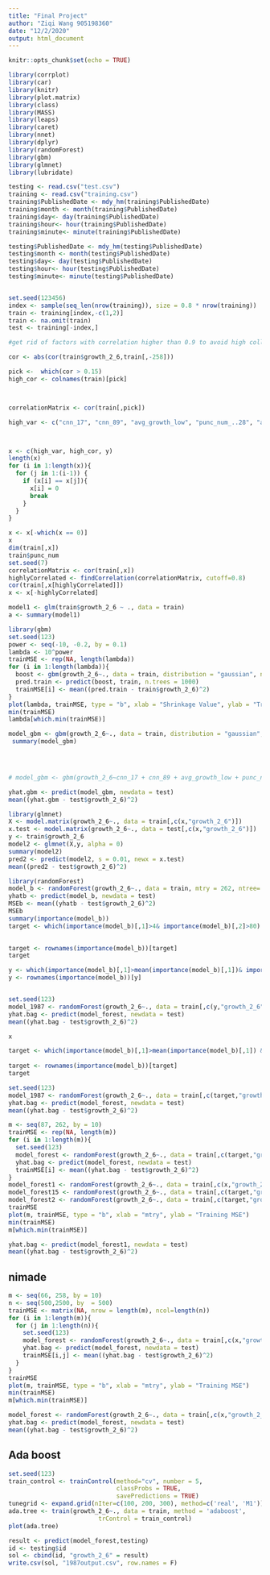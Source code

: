 ---
title: "Final Project"
author: "Ziqi Wang 905198360"
date: "12/2/2020"
output: html_document
---

```{r setup, include=FALSE}
knitr::opts_chunk$set(echo = TRUE)
```
```{r}
library(corrplot)
library(car)
library(knitr)
library(plot.matrix)
library(class)
library(MASS)
library(leaps)
library(caret)
library(nnet)
library(dplyr)
library(randomForest)
library(gbm)
library(glmnet)
library(lubridate)

```

```{r}
testing <- read.csv("test.csv")
training <- read.csv("training.csv")
training$PublishedDate <- mdy_hm(training$PublishedDate)
training$month <- month(training$PublishedDate)
training$day<- day(training$PublishedDate)
training$hour<- hour(training$PublishedDate)
training$minute<- minute(training$PublishedDate)

testing$PublishedDate <- mdy_hm(testing$PublishedDate)
testing$month <- month(testing$PublishedDate)
testing$day<- day(testing$PublishedDate)
testing$hour<- hour(testing$PublishedDate)
testing$minute<- minute(testing$PublishedDate)


set.seed(123456)
index <- sample(seq_len(nrow(training)), size = 0.8 * nrow(training))
train <- training[index,-c(1,2)]
train <- na.omit(train)
test <- training[-index,]

```

```{r}
#get rid of factors with correlation higher than 0.9 to avoid high collinearity

cor <- abs(cor(train$growth_2_6,train[,-258]))

pick <-  which(cor > 0.15)
high_cor <- colnames(train)[pick]



correlationMatrix <- cor(train[,pick])

high_var <- c("cnn_17", "cnn_89", "avg_growth_low", "punc_num_..28", "avg_growth_low_mid", "views_2_hours" , "doc2vec_3", "doc2vec_7", "avg_growth_mid_high", "Num_Subscribers_Base_low_mid" , "cnn_25","cnn_88","doc2vec_18", "hog_676", "doc2vec_11" , "hog_797","Duration")



x <- c(high_var, high_cor, y)
length(x)
for (i in 1:length(x)){
  for (j in 1:(i-1)) {
    if (x[i] == x[j]){
      x[i] = 0
      break
    }
  }
}

x <- x[-which(x == 0)]
x
dim(train[,x])
train$punc_num
set.seed(7)
correlationMatrix <- cor(train[,x])
highlyCorrelated <- findCorrelation(correlationMatrix, cutoff=0.8)
cor(train[,x[highlyCorrelated]])
x <- x[-highlyCorrelated]

```

```{r}
model1 <- glm(train$growth_2_6 ~ ., data = train)
a <- summary(model1)
```

```{r}
library(gbm)
set.seed(123)
power <- seq(-10, -0.2, by = 0.1)
lambda <- 10^power
trainMSE <- rep(NA, length(lambda))
for (i in 1:length(lambda)){
  boost <- gbm(growth_2_6~., data = train, distribution = "gaussian", n.trees = 1000, shrinkage = lambda[i], verbose = FALSE, bag.fraction = 0.5, train.fraction = 0.5,cv.folds = 3,interaction.depth = 5)
  pred.train <- predict(boost, train, n.trees = 1000)
  trainMSE[i] <- mean((pred.train - train$growth_2_6)^2)
}
plot(lambda, trainMSE, type = "b", xlab = "Shrinkage Value", ylab = "Training MSE")
min(trainMSE)
lambda[which.min(trainMSE)]

model_gbm <- gbm(growth_2_6~., data = train, distribution = "gaussian", n.trees = 1000,  shrinkage = lambda[which.min(trainMSE)])
 summary(model_gbm)



 
# model_gbm <- gbm(growth_2_6~cnn_17 + cnn_89 + avg_growth_low + punc_num_..28 + avg_growth_low_mid + views_2_hours + doc2vec_3 + doc2vec_7 + avg_growth_mid_high + Num_Subscribers_Base_low_mid + cnn_25 + cnn_88 + doc2vec_18 + hog_676 + doc2vec_11 + hog_797 + Duration, data = train, distribution = "gaussian", n.trees = 1000, shrinkage = lambda[which.min(trainMSE)])

yhat.gbm <- predict(model_gbm, newdata = test)
mean((yhat.gbm - test$growth_2_6)^2)
```

```{r}
library(glmnet)
X <- model.matrix(growth_2_6~., data = train[,c(x,"growth_2_6")])
x.test <- model.matrix(growth_2_6~., data = test[,c(x,"growth_2_6")])
y <- train$growth_2_6
model2 <- glmnet(X,y, alpha = 0)
summary(model2)
pred2 <- predict(model2, s = 0.01, newx = x.test)
mean((pred2 - test$growth_2_6)^2)


```


```{r}
library(randomForest)
model_b <- randomForest(growth_2_6~., data = train, mtry = 262, ntree= 2000, importance = TRUE) # 2.10
yhatb <- predict(model_b, newdata = test)
MSEb <- mean((yhatb - test$growth_2_6)^2) 
MSEb
summary(importance(model_b))
target <- which(importance(model_b)[,1]>4& importance(model_b)[,2]>80)
  

target <- rownames(importance(model_b))[target]
target

y <- which(importance(model_b)[,1]>mean(importance(model_b)[,1])& importance(model_b)[,2]>mean(importance(model_b)[,2]))
y <- rownames(importance(model_b))[y]


set.seed(123)
model_1987 <- randomForest(growth_2_6~., data = train[,c(y,"growth_2_6")], mtry = 262/3, ntree = 500) # 1.988
yhat.bag <- predict(model_forest, newdata = test)
mean((yhat.bag - test$growth_2_6)^2)

x
```

```{r}
target <- which(importance(model_b)[,1]>mean(importance(model_b)[,1]) & importance(model_b)[,2]>mean(importance(model_b)[,2]))
  
target <- rownames(importance(model_b))[target]
target

set.seed(123)
model_1987 <- randomForest(growth_2_6~., data = train[,c(target,"growth_2_6")], mtry = 262, ntree = 500) # 1.988
yhat.bag <- predict(model_forest, newdata = test)
mean((yhat.bag - test$growth_2_6)^2)

m <- seq(87, 262, by = 10)
trainMSE <- rep(NA, length(m))
for (i in 1:length(m)){
  set.seed(123)
  model_forest <- randomForest(growth_2_6~., data = train[,c(target,"growth_2_6")], mtry = m[i], ntree = 1000) # 2.05
  yhat.bag <- predict(model_forest, newdata = test)
  trainMSE[i] <- mean((yhat.bag - test$growth_2_6)^2)
}
model_forest1 <- randomForest(growth_2_6~., data = train[,c(x,"growth_2_6")], mtry = 87, ntree = 500)
model_forest15 <- randomForest(growth_2_6~., data = train[,c(target,"growth_2_6")], mtry = m[i], ntree = 1500)
model_forest2 <- randomForest(growth_2_6~., data = train[,c(target,"growth_2_6")], mtry = m[i], ntree = 2000)
trainMSE
plot(m, trainMSE, type = "b", xlab = "mtry", ylab = "Training MSE")
min(trainMSE)
m[which.min(trainMSE)]

yhat.bag <- predict(model_forest1, newdata = test)
mean((yhat.bag - test$growth_2_6)^2)

```

## nimade
```{r}
m <- seq(66, 258, by = 10)
n <- seq(500,2500, by  = 500)
trainMSE <- matrix(NA, nrow = length(m), ncol=length(n))
for (i in 1:length(m)){
  for (j in 1:length(n)){
    set.seed(123)
    model_forest <- randomForest(growth_2_6~., data = train[,c(x,"growth_2_6")], mtry = m[i], ntree = n[j]) # 2.05
    yhat.bag <- predict(model_forest, newdata = test)
    trainMSE[i,j] <- mean((yhat.bag - test$growth_2_6)^2)
  }
}
trainMSE
plot(m, trainMSE, type = "b", xlab = "mtry", ylab = "Training MSE")
min(trainMSE)
m[which.min(trainMSE)]

model_forest <- randomForest(growth_2_6~., data = train[,c(x,"growth_2_6")], mtry = 186, ntree = 2000)
yhat.bag <- predict(model_forest, newdata = test)
mean((yhat.bag - test$growth_2_6)^2)
```
## Ada boost
```{r}
set.seed(123)
train_control <- trainControl(method="cv", number = 5, 
                              classProbs = TRUE, 
                              savePredictions = TRUE)
tunegrid <- expand.grid(nIter=c(100, 200, 300), method=c('real', 'M1'))
ada.tree <- train(growth_2_6~., data = train, method = 'adaboost',
                         trControl = train_control) 
plot(ada.tree)

```

```{r}
result <- predict(model_forest,testing)
id <- testing$id
sol <- cbind(id, "growth_2_6" = result)
write.csv(sol, "1987output.csv", row.names = F)
```